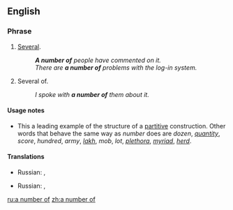 ==English==

===Phrase===
{{head|en|phrase}}

# [[several|Several]].
#: '''''A number of''' people have commented on it.''
#: ''There are '''a number of''' problems with the log-in system.''
# Several of.
#: ''I spoke with '''a number of''' them about it.''

====Usage notes====
* This a leading example of the structure of a [[partitive]] construction. Other words that behave the same way as ''number'' does are ''dozen'', ''[[quantity]]'', ''score'', ''hundred'', ''army'', ''[[lakh]]'', ''mob'', ''lot'', ''[[plethora]]'', ''[[myriad]]'', ''[[herd]]''.

====Translations====
{{trans-top|several}}
{{trans-mid}}
* Russian: {{t+|ru|ряд|m}}, {{t+|ru|не́сколько}}
{{trans-bottom}}
{{trans-top|several of}}
{{trans-mid}}
* Russian: {{t+|ru|ряд|m}}, {{t+|ru|не́сколько}}
{{trans-bottom}}

[[ru:a number of]]
[[zh:a number of]]